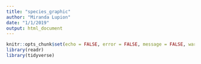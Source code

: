 ```yaml
---
title: "species_graphic"
author: "Miranda Lupion"
date: "1/1/2019"
output: html_document
---
```


```r
knitr::opts_chunk$set(echo = FALSE, error = FALSE, message = FALSE, warning = FALSE)
library(readr)
library(tidyverse)

```

